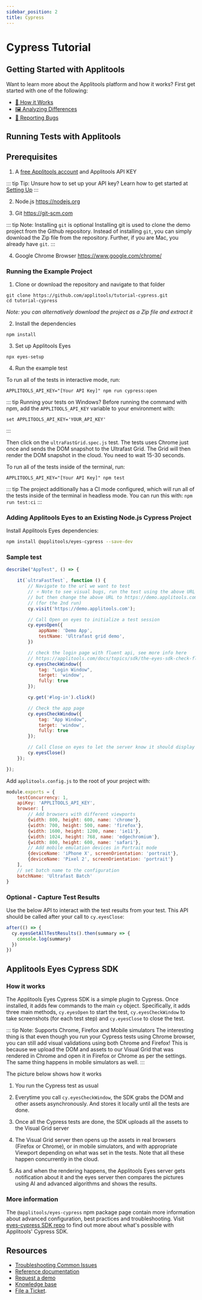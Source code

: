 ```yaml
---
sidebar_position: 2
title: Cypress
---
```


# Cypress Tutorial

## Getting Started with Applitools

Want to learn more about the Applitools platform and how it works? First get started with one of the following:

* [🤖 How it Works](/overview/how-it-works.html)
* [🖼 Analyzing Differences](/overview/analyzing-differences.html)
* [🐞 Reporting Bugs](/getting-started/reporting-bugs-from-applitools.html)

## Running Tests with Applitools

## Prerequisites

1. A [free Applitools account](https://applitools.com/users/register) and Applitools API KEY

  ::: tip Tip: Unsure how to set up your API key?
  Learn how to get started at [Setting Up](/getting-started/setting-up-your-environment.html)
  :::

2. Node.js <https://nodejs.org>

3. Git <https://git-scm.com>

  ::: tip Note: Installing `git` is optional
  Installing git is used to clone the demo project from the Github repository. Instead of installing `git`, you can simply download the Zip file from the repository. Further, if you are Mac, you already have `git`.
  :::

4. Google Chrome Browser <https://www.google.com/chrome/>


### Running the Example Project

1. Clone or download the repository and navigate to that folder
```
git clone https://github.com/applitools/tutorial-cypress.git
cd tutorial-cypress
```
*Note: you can alternatively download the project as a Zip file and extract it*

2. Install the dependencies
```
npm install
```

3. Set up Applitools Eyes
```
npx eyes-setup
```

4. Run the example test

To run all of the tests in interactive mode, run:

```
APPLITOOLS_API_KEY="[Your API Key]" npm run cypress:open
```

::: tip Running your tests on Windows?
Before running the command with npm, add the `APPLITOOLS_API_KEY` variable to your environment with:
```
set APPLITOOLS_API_KEY='YOUR_API_KEY'
```
:::

Then click on the `ultraFastGrid.spec.js` test. The tests uses Chrome just once and sends the DOM snapshot to the Ultrafast Grid. The Grid will then render the DOM snapshot in the cloud. You need to wait 15-30 seconds.

To run all of the tests inside of the terminal, run:

```
APPLITOOLS_API_KEY="[Your API Key]" npm test
```

  ::: tip
  The project additionally has a CI mode configured,
  which will run all of the tests inside of the terminal
  in headless mode. You can run this with: `npm run test:ci`
  :::


### Adding Applitools Eyes to an Existing Node.js Cypress Project

Install Applitools Eyes dependencies:

```sh
npm install @applitools/eyes-cypress --save-dev
```

### Sample test

```js
describe("AppTest", () => {

    it(`ultraFastTest`, function () {
        // Navigate to the url we want to test
        // ⭐️ Note to see visual bugs, run the test using the above URL for the 1st run.
        // but then change the above URL to https://demo.applitools.com/index_v2.html
        // (for the 2nd run)
        cy.visit('https://demo.applitools.com');

        // Call Open on eyes to initialize a test session
        cy.eyesOpen({
            appName: 'Demo App',
            testName: 'Ultrafast grid demo',
        })

        // check the login page with fluent api, see more info here
        // https://applitools.com/docs/topics/sdk/the-eyes-sdk-check-fluent-api.html
        cy.eyesCheckWindow({
            tag: "Login Window",
            target: 'window',
            fully: true
        });

        cy.get('#log-in').click()

        // Check the app page
        cy.eyesCheckWindow({
            tag: "App Window",
            target: 'window',
            fully: true
        });

        // Call Close on eyes to let the server know it should display the results
        cy.eyesClose()
    });

});
```

Add `applitools.config.js` to the root of your project with: 

```js
module.exports = {
    testConcurrency: 1,
    apiKey: 'APPLITOOLS_API_KEY',
    browser: [
        // Add browsers with different viewports
        {width: 800, height: 600, name: 'chrome'},
        {width: 700, height: 500, name: 'firefox'},
        {width: 1600, height: 1200, name: 'ie11'},
        {width: 1024, height: 768, name: 'edgechromium'},
        {width: 800, height: 600, name: 'safari'},
        // Add mobile emulation devices in Portrait mode
        {deviceName: 'iPhone X', screenOrientation: 'portrait'},
        {deviceName: 'Pixel 2', screenOrientation: 'portrait'}
    ],
    // set batch name to the configuration
    batchName: 'Ultrafast Batch'
}
```

### Optional - Capture Test Results
Use the below API to interact with the test results from your test. This API should be called after your call to `cy.eyesClose`:

```js
after(() => {
  cy.eyesGetAllTestResults().then(summary => {
    console.log(summary)
  })
})
```

## Applitools Eyes Cypress SDK

### How it works

The Applitools Eyes Cypress SDK is a simple plugin to Cypress. Once installed, it adds few commands to the main `cy` object. Specifically, it adds three main methods, `cy.eyesOpen` to start the test, `cy.eyesCheckWindow` to take screenshots (for each test step) and `cy.eyesClose` to close the test.

::: tip Note: Supports Chrome, Firefox and Mobile simulators
The interesting thing is that even though you run your Cypress tests using Chrome browser, you can still add visual validations using both Chrome and Firefox! This is because we upload the DOM and assets to our Visual Grid that was rendered in Chrome and open it in Firefox or Chrome as per the settings. The same thing happens in mobile simulators as well.
:::


The picture below shows how it works

1. You run the Cypress test as usual

2. Everytime you call `cy.eyesCheckWindow`, the SDK grabs the DOM and other assets asynchronously. And stores it locally until all the tests are done.

3. Once all the Cypress tests are done, the SDK uploads all the assets to the Visual Grid server

4. The Visual Grid server then opens up the assets in real browsers (Firefox or Chrome), or in mobile simulators, and with appropriate Viewport depending on what was set in the tests. Note that all these happen concurrently in the cloud.

5. As and when the rendering happens, the Applitools Eyes server gets notification about it and the eyes server then compares the pictures using AI and advanced algorithms and shows the results.

### More information

The `@applitools/eyes-cypress` npm package page contain more information about advanced configuration, best practices and troubleshooting. Visit [eyes-cypress SDK repo](https://www.npmjs.com/package/@applitools/eyes-cypress) to find out more about what's possible with Applitools' Cypress SDK.

## Resources

- [Troubleshooting Common Issues](/getting-started/common-issues.html)
- [Reference documentation](https://applitools.com/docs)
- [Request a demo](https://applitools.com/request-demo?utm_source=tutorials)
- [Knowledge base](https://help.applitools.com/hc/en-us/)
- [File a Ticket](https://help.applitools.com/hc/en-us/requests/new).


